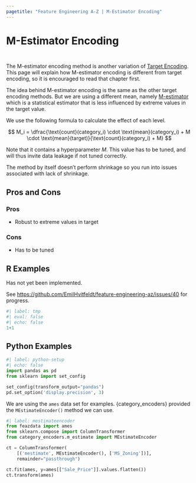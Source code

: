 ```yaml
---
pagetitle: "Feature Engineering A-Z | M-Estimator Encoding"
---
```


# M-Estimator Encoding {#sec-categorical-m-estimator}

::: {style="visibility: hidden; height: 0px;"}
## M-Estimator Encoding
:::

The M-estimator encoding method is another variation of [Target Encoding](categorical-target). This page will explain how M-estimator encoding is different from target encoding, so it is encouraged to read that chapter first.

The idea behind M-estimator encoding is the same as the other target encoding methods. But we are using a different mean, namely [M-estimator](https://en.wikipedia.org/wiki/M-estimator) which is a statistical estimator that is less influenced by extreme values in the target value.

We use the following formula to calculate the effect of each level.

$$
M_i = \dfrac{\text{count}(category_i) \cdot \text{mean}(category_i) + M \cdot \text{mean}(target)}{\text{count}(category_i) + M}
$$

Note that it contains a hyperparameter $M$. This value has to be tuned, and will thus invite data leakage if not tuned correctly.

The method by itself doesn't perform shrinkage so you run into issues associated with lack of shrinkage.

## Pros and Cons

### Pros

- Robust to extreme values in target

### Cons

- Has to be tuned

## R Examples

Has not yet been implemented.

See <https://github.com/EmilHvitfeldt/feature-engineering-az/issues/40> for progress.


```r
#| label: tmp
#| eval: false
#| echo: false
1+1
```

## Python Examples

```python
#| label: python-setup
#| echo: false
import pandas as pd
from sklearn import set_config

set_config(transform_output="pandas")
pd.set_option('display.precision', 3)
```

We are using the `ames` data set for examples.
{category_encoders} provided the `MEstimateEncoder()` method we can use.

```python
#| label: mestimateencoder
from feazdata import ames
from sklearn.compose import ColumnTransformer
from category_encoders.m_estimate import MEstimateEncoder

ct = ColumnTransformer(
    [('mestimate', MEstimateEncoder(), ['MS_Zoning'])], 
    remainder="passthrough")

ct.fit(ames, y=ames[["Sale_Price"]].values.flatten())
ct.transform(ames)
```

